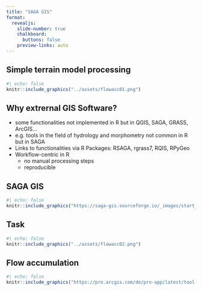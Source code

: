 ```yaml
---
title: "SAGA GIS"
format:
  revealjs: 
    slide-number: true
    chalkboard: 
      buttons: false
    preview-links: auto
---
```


## Simple terrain model processing

```r
#| echo: false
knitr::include_graphics("../assets/flowacc01.png")
```






## Why extrernal GIS Software?

* some functionalities not implemented in R but in QGIS, SAGA, GRASS, ArcGIS...
* e.g. tools in the field of hydrology and morphometry not common in R but in SAGA
* Links to functionalities via R Packages: RSAGA, rgrass7, RQIS, RPyGeo
* Workflow-centric in R
  * no manual processing steps
  * reproducible
  
  
## SAGA GIS

```r
#| echo: false
knitr::include_graphics("https://saga-gis.sourceforge.io/_images/start_02.jpg")
```




## Task

```r
#| echo: false
knitr::include_graphics("../assets/flowacc02.png")
```


## Flow accumulation


```r
#| echo: false
knitr::include_graphics("https://pro.arcgis.com/de/pro-app/latest/tool-reference/spatial-analyst/GUID-9C3A8153-1359-4F0B-8D9A-BC256957AD28-web.png")
```
